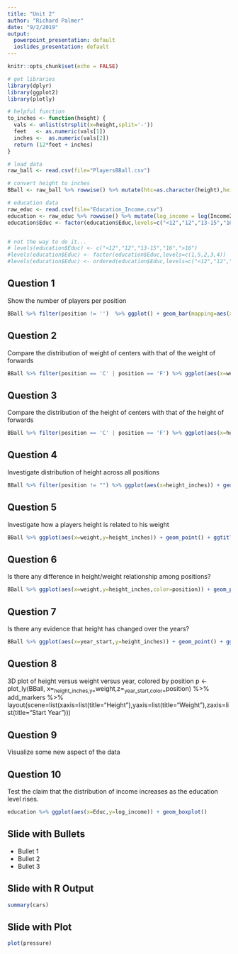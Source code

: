 ```yaml
---
title: "Unit 2"
author: "Richard Palmer"
date: "9/2/2019"
output:
  powerpoint_presentation: default
  ioslides_presentation: default
---
```


```r
knitr::opts_chunk$set(echo = FALSE)
```

```r
# get libraries
library(dplyr)
library(ggplot2)
library(plotly)

# helpful function
to_inches <- function(height) {
  vals <- unlist(strsplit(x=height,split='-'))
  feet   <- as.numeric(vals[1])
  inches <-  as.numeric(vals[2])
  return (12*feet + inches)
}

# load data
raw_ball <- read.csv(file="PlayersBBall.csv")

# convert height to inches
BBall <- raw_ball %>% rowwise() %>% mutate(htc=as.character(height),height_inches=to_inches(htc))

# education data
raw_educ <- read.csv(file="Education_Income.csv")
education <- raw_educ %>% rowwise() %>% mutate(log_income = log(Income2005))
education$Educ <- factor(education$Educ,levels=c("<12","12","13-15","16",">16"))


# not the way to do it...
# levels(education$Educ) <- c("<12","12","13-15","16",">16")
#levels(education$Educ) <- factor(education$Educ,levels=c(1,5,2,3,4))
#levels(education$Educ) <- ordered(education$Educ,levels=c("<12","12","13-15","16",">16"))

```
## Question 1
Show the number of players per position
```r
BBall %>% filter(position != '')  %>% ggplot() + geom_bar(mapping=aes(x=position)) + ggtitle("Count per position")

```

## Question 2
Compare the distribution of weight of centers with that of the weight of forwards
```r
BBall %>% filter(position == 'C' | position == 'F') %>% ggplot(aes(x=weight)) + geom_histogram(bins=20) + ggtitle("Distribution of Weight for Centers and Forwards") + facet_wrap(~position)

```

## Question 3
Compare the distribution of the height of centers with that of the height of forwards
```r
BBall %>% filter(position == 'C' | position == 'F') %>% ggplot(aes(x=height_inches)) + geom_histogram(bins=20) + ggtitle("Distribution of Height for Centers and Forwards") + facet_wrap(~position)
```

## Question 4
Investigate distribution of height across all positions
```r
BBall %>% filter(position != "") %>% ggplot(aes(x=height_inches)) + geom_histogram(bins=20) + ggtitle("Distribution of Height for all positions") + facet_wrap(~position)
```

## Question 5
Investigate how a players height is related to his weight
```r
BBall %>% ggplot(aes(x=weight,y=height_inches)) + geom_point() + ggtitle("Height versus Weight");
```

## Question 6
Is there any difference in height/weight relationship among positions?
```r
BBall %>% ggplot(aes(x=weight,y=height_inches,color=position)) + geom_point() + ggtitle("Height versus Weight");
```

## Question 7
Is there any evidence that height has changed over the years?
```r
BBall %>% ggplot(aes(x=year_start,y=height_inches)) + geom_point() + ggtitle("Height versus starting year")
```
## Question 8
3D plot of height versus weight versus year, colored by position
p <- plot_ly(BBall, x=~height_inches,y=~weight,z=~year_start,color=~position) %>% add_markers %>% layout(scene=list(xaxis=list(title="Height"),yaxis=list(title="Weight"),zaxis=list(title="Start Year")))

## Question 9
Visualize some new aspect of the data

## Question 10
Test the claim that the distribution of income increases as the education level rises.
```r
education %>% ggplot(aes(x=Educ,y=log_income)) + geom_boxplot()
```

## Slide with Bullets

- Bullet 1
- Bullet 2
- Bullet 3

## Slide with R Output

```r
summary(cars)
```

## Slide with Plot

```r
plot(pressure)
```

